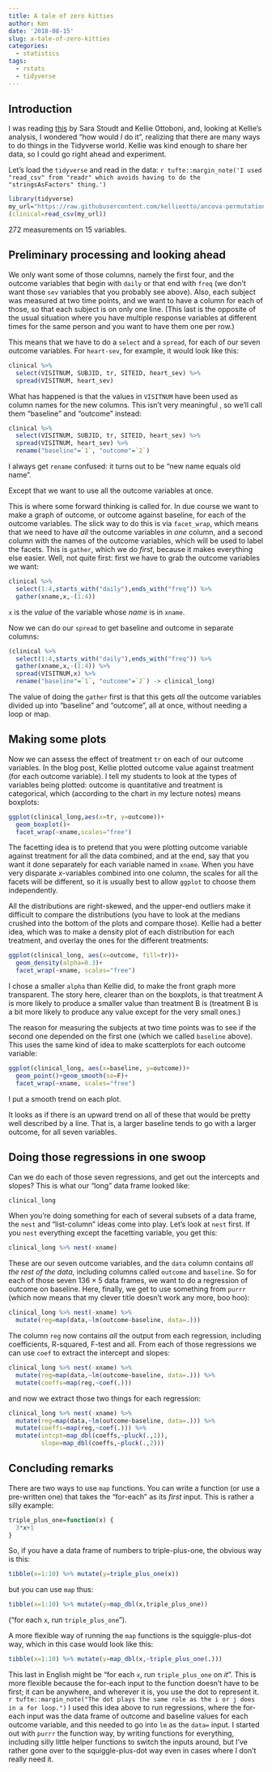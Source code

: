 ```yaml
---
title: A tale of zero kitties
author: Ken
date: '2018-08-15'
slug: a-tale-of-zero-kitties
categories:
  - statistics
tags:
  - rstats
  - tidyverse
---
```


## Introduction

I was reading [this](https://sastoudt.github.io/blog/2018/08/15/adventures-in-tidyverse-purrr) by Sara Stoudt and Kellie Ottoboni, and, looking at Kellie's analysis, I wondered "how would *I* do it", realizing that there are many ways to do things in the Tidyverse world. Kellie was kind enough to share her data, so I could go right ahead and experiment.

Let's load the `tidyverse` and read in the data: `r tufte::margin_note('I used "read_csv" from "readr" which avoids having to do the "stringsAsFactors" thing.')`

```r
library(tidyverse)
my_url="https://raw.githubusercontent.com/kellieotto/ancova-permutations/master/data/clinical_cleaned.csv"
(clinical=read_csv(my_url))
```

272 measurements on 15 variables.

## Preliminary processing and looking ahead

We only want some of those columns, namely the first four, and the outcome variables that begin with `daily` or that end with `freq` (we don't want those `sev` variables that you probably see above). Also, each subject was measured at two time points, and we want to have a column for each of those, so that each subject is on only one line. (This last is the opposite of the usual situation where you have multiple response variables at different times for the same person and you want to have them one per row.)

This means that  we have to do a `select` and a `spread`, for each of our seven outcome variables. For `heart-sev`, for example, it would look like this:

```r
clinical %>% 
  select(VISITNUM, SUBJID, tr, SITEID, heart_sev) %>% 
  spread(VISITNUM, heart_sev) 
```

What has happened is that the values in `VISITNUM` have been used as column names for the new columns. This isn't very meaningful , so we'll call them "baseline" and "outcome" instead:

```r
clinical %>% 
  select(VISITNUM, SUBJID, tr, SITEID, heart_sev) %>% 
  spread(VISITNUM, heart_sev) %>% 
  rename("baseline"=`1`, "outcome"=`2`)
```

I always get `rename` confused: it turns out to be "new name equals old name".

Except that we want to use all the outcome variables at once.

This is where some forward thinking is called for. In due course we want to make a graph of outcome, or outcome against baseline, for each of the outcome variables. The slick way to do this is via `facet_wrap`, which means that we need to have *all* the outcome variables in *one* column, and a second column with the names of the outcome variables, which will be used to label the facets. This is `gather`, which we do *first*, because it makes everything else easier. Well, not quite first: first we have to grab the outcome variables we want:

```r
clinical %>% 
  select(1:4,starts_with("daily"),ends_with("freq")) %>% 
  gather(xname,x,-(1:4))
```

`x` is the *value* of the variable whose *name* is in `xname`.

Now we can do our `spread` to get baseline and outcome in separate columns:

```r
(clinical %>% 
  select(1:4,starts_with("daily"),ends_with("freq")) %>% 
  gather(xname,x,-(1:4)) %>% 
  spread(VISITNUM,x) %>% 
  rename("baseline"=`1`, "outcome"=`2`) -> clinical_long)
```

The value of doing the `gather` first is that this gets *all* the outcome variables divided up into "baseline" and "outcome", all at once, without needing a loop or map.

## Making some plots

Now we can assess the effect of treatment `tr` on each of our outcome variables. In the blog post, Kellie plotted outcome value against treatment (for each outcome variable). I tell my students to look at the types of variables being plotted: outcome is quantitative and treatment is categorical, which (according to the chart in my lecture notes) means boxplots:

```r
ggplot(clinical_long,aes(x=tr, y=outcome))+
  geom_boxplot()+
  facet_wrap(~xname,scales="free")
```

The facetting idea is to pretend that you were plotting outcome variable against treatment for all the data combined, and at the end, say that you want it done separately for each variable named in `xname`. When you have very disparate $x$-variables combined into one column, the scales for all the facets will be different, so it is usually best to allow `ggplot` to choose them independently.

All the distributions are right-skewed, and the upper-end outliers make it difficult to compare the distributions (you have to look at the medians crushed into the bottom of the plots and compare those). Kellie had a better idea, which was to make a density plot of each distribution for each treatment, and overlay the ones for the different treatments:

```r
ggplot(clinical_long, aes(x=outcome, fill=tr))+
  geom_density(alpha=0.3)+
  facet_wrap(~xname, scales="free")
```

I chose a smaller `alpha` than Kellie did, to make the front graph more transparent. The story here, clearer than on the boxplots, is that treatment A is more likely to produce a smaller value than treatment B is (treatment B is a bit more likely to produce any value except for the very small ones.)

The reason for measuring the subjects at two time points was to see if the second one depended on the first one (which we 
called `baseline` above). This uses the same kind of idea to make scatterplots for each outcome variable:

```r
ggplot(clinical_long, aes(x=baseline, y=outcome))+
  geom_point()+geom_smooth(se=F)+
  facet_wrap(~xname, scales="free")
```

I put a smooth trend on each plot.

It looks as if there is an upward trend on all of these that would be pretty well described by a line. That is, a larger baseline tends to go with a larger outcome, for all seven variables.

## Doing those regressions in one swoop

Can we do each of those seven regressions, and get out the intercepts and slopes? This is what our "long" data frame looked like:

```r
clinical_long
```

When you're doing something for each of several subsets of a data frame, the `nest` and "list-column" ideas come into play. Let's look at `nest` first. If you `nest` everything except the facetting variable, you get this:

```r
clinical_long %>% nest(-xname)
```

These are our seven outcome variables, and the `data` column contains *all the rest of the data*, including columns called `outcome` and `baseline`. So for each of those seven $136 \times 5$ data frames, we want to do a regression of outcome on baseline. Here, finally, we get to use something from `purrr` (which now means that my clever title doesn't work any more, boo hoo):

```r
clinical_long %>% nest(-xname) %>% 
  mutate(reg=map(data,~lm(outcome~baseline, data=.)))
```

The column `reg` now contains *all* the output from each regression, including coefficients, R-squared, F-test and all. From each of those regressions we can use `coef` to extract the intercept and slopes:

```r
clinical_long %>% nest(-xname) %>% 
  mutate(reg=map(data,~lm(outcome~baseline, data=.))) %>% 
  mutate(coeffs=map(reg,~coef(.)))
```

and now we extract those two things for each regression:

```r
clinical_long %>% nest(-xname) %>% 
  mutate(reg=map(data,~lm(outcome~baseline, data=.))) %>% 
  mutate(coeffs=map(reg,~coef(.))) %>% 
  mutate(intcpt=map_dbl(coeffs,~pluck(.,1)),
         slope=map_dbl(coeffs,~pluck(.,2)))
```

## Concluding remarks

There are two ways to use `map` functions. You can write a function (or use a pre-written one) that takes the "for-each" as its *first* input. This is rather a silly example:

```r
triple_plus_one=function(x) {
  3*x+1
}
```

So, if you have a data frame of numbers to triple-plus-one, the obvious way is this:

```r
tibble(x=1:10) %>% mutate(y=triple_plus_one(x))
```

but you can use `map` thus:

```r
tibble(x=1:10) %>% mutate(y=map_dbl(x,triple_plus_one))
```

("for each `x`, run `triple_plus_one`").

A more flexible way of running the `map` functions is the squiggle-plus-dot way, which in this case would look like this:

```r
tibble(x=1:10) %>% mutate(y=map_dbl(x,~triple_plus_one(.)))
```

This last in English might be "for each `x`, run `triple_plus_one` on *it*". This is more flexible because the for-each input to the function doesn't have to be first; it can be anywhere, and wherever it is, you use the dot to represent it. 
`r tufte::margin_note("The dot plays the same role as the i or j does in a for loop.")`
I used this idea above to run regressions, where the for-each input was the data frame of outcome and baseline values for each outcome variable, and this needed to go into `lm` as the `data=` input. I started out with `purrr` the function way, by writing functions for everything, including silly little helper functions to switch the inputs around, but I've rather gone over to the squiggle-plus-dot way even in cases where I don't really need it.